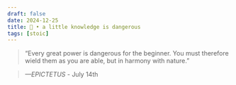 ```yaml
---
draft: false 
date: 2024-12-25
title: 🗿 • a little knowledge is dangerous
tags: [stoic]
---
```


>  “Every great power is dangerous for the beginner. You must therefore wield them as you are able, but in harmony with nature.”

> *—EPICTETUS* - July 14th